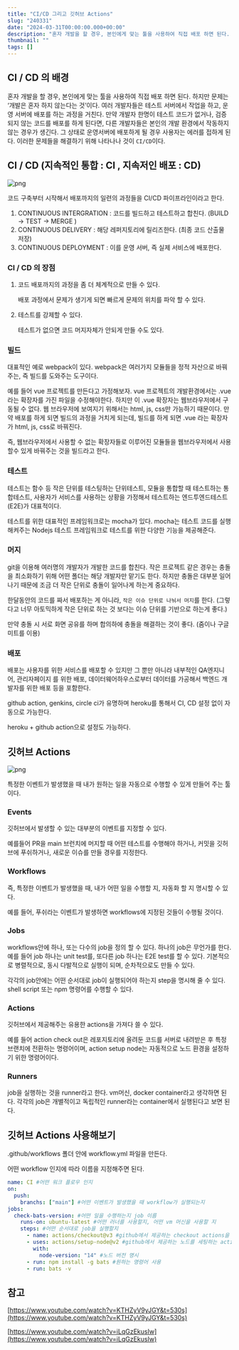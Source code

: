 ```yaml
---
title: "CI/CD 그리고 깃허브 Actions"
slug: "240331"
date: "2024-03-31T00:00:00.000+00:00"
description: "혼자 개발을 할 경우, 본인에게 맞는 툴을 사용하여 직접 배포 하면 된다. 하지만 문제는 ‘개발은 혼자 하지 않는다는 것’이다. 여러 개발자들은 테스트 서버에서 작업을 하고, 운영 서버에 배포를 하는 과정을 거친다. 만약 개발자 한명이 테스트 코드가 없거나, 검증되지 않는 코드를 배포를 하게 된다면, 다른 개발자들은 본인의 개발 환경에서 작동하지 않는 경우가 생긴다. 그 상태로 운영서버에 배포하게 될 경우 사용자는 에러를 접하게 된다. 이러한 문제들을 해결하기 위해 나타나나 것이 CI/CD이다."
thumbnail: ""
tags: []
---
```


## CI / CD 의 배경

혼자 개발을 할 경우, 본인에게 맞는 툴을 사용하여 직접 배포 하면 된다. 하지만 문제는 ‘개발은 혼자 하지 않는다는 것’이다. 여러 개발자들은 테스트 서버에서 작업을 하고, 운영 서버에 배포를 하는 과정을 거친다. 만약 개발자 한명이 테스트 코드가 없거나, 검증되지 않는 코드를 배포를 하게 된다면, 다른 개발자들은 본인의 개발 환경에서 작동하지 않는 경우가 생긴다. 그 상태로 운영서버에 배포하게 될 경우 사용자는 에러를 접하게 된다. 이러한 문제들을 해결하기 위해 나타나나 것이 `CI/CD`이다.

## CI / CD (지속적인 통합 : CI , 지속저인 배포 : CD)

![png](https://hyebin-markdown-blog.s3.ap-northeast-2.amazonaws.com/log/2403/ci-cd-flow.png)

코드 구축부터 시작해서 배포까지의 일련의 과정들을 CI/CD 파이프라인이라고 한다.

1. CONTINUOUS INTERGRATION : 코드를 빌드하고 테스트하고 합친다. (BUILD → TEST → MERGE )
2. CONTINUOUS DELIVERY : 해당 레퍼지토리에 릴리즈한다. (최종 코드 산출물 저장)
3. CONTINUOUS DEPLOYMENT : 이를 운영 서버, 즉 실제 서비스에 배포한다.

### CI / CD 의 장점

1. 코드 배포까지의 과정을 좀 더 체계적으로 만들 수 있다.

   배포 과정에서 문제가 생기게 되면 빠르게 문제의 위치를 파악 할 수 있다.

1. 테스트를 강제할 수 있다.

   테스트가 없으면 코드 머지자체가 안되게 만들 수도 있다.

### 빌드

대표적인 예로 webpack이 있다. webpack은 여러가지 모듈들을 정적 자산으로 바꿔주는, 즉 빌드를 도와주는 도구이다.

예를 들어 vue 프로젝트를 만든다고 가정해보자. vue 프로젝트의 개발환경에서는 .vue라는 확장자를 가진 파일을 수정해야한다. 하지만 이 .vue 확장자는 웹브라우저에서 구동될 수 없다. 웹 브라우저에 보여지기 위해서는 html, js, css만 가능하기 때문이다. 만약 배포를 하게 되면 빌드의 과정을 거치게 되는데, 빌드를 하게 되면 .vue 라는 확장자가 html, js, css로 바꿔진다.

즉, 웹브라우저에서 사용할 수 없는 확장자들로 이루어진 모듈들을 웹브라우저에서 사용할수 있게 바꿔주는 것을 빌드라고 한다.

### 테스트

테스트는 함수 등 작은 단위를 테스팅하는 단위테스트, 모듈을 통합할 때 테스트하는 통합테스트, 사용자가 서비스를 사용하는 상황을 가정해서 테스트하는 엔드투엔드테스트(E2E)가 대표적이다.

테스트를 위한 대표적인 프레임워크로는 mocha가 있다. mocha는 테스트 코드를 실행해켜주는 Nodejs 테스트 프레임워크로 테스트를 위한 다양한 기능을 제공해준다.

### 머지

git을 이용해 여러명의 개발자가 개발한 코드를 합친다. 작은 프로젝트 같은 경우는 충돌을 최소화하기 위해 어떤 폴더는 해당 개발자만 맡기도 한다. 하지만 충돌은 대부분 일어나기 때문에 조금 더 작은 단위로 충돌이 일어나게 하는게 중요하다.

한달동안의 코드를 짜서 배포하는 게 아니라, `작은 이슈 단위로 나눠서 머지`를 한다. (그렇다고 너무 아토믹하게 작은 단위로 하는 것 보다는 이슈 단위를 기반으로 하는게 좋다.)

만약 충돌 시 서로 화면 공유를 하며 합의하에 충돌을 해결하는 것이 좋다. (줌이나 구글 미트를 이용)

### 배포

배포는 사용자를 위한 서비스를 배포할 수 있지만 그 뿐만 아니라 내부적인 QA엔지니어, 관리자페이지 를 위한 배포, 데이터웨어하우스로부터 데이터를 가공해서 백엔드 개발자를 위한 배포 등을 포함한다.

github action, genkins, circle ci가 유명하며 heroku를 통해서 CI, CD 설정 없이 자동으로 가능한다.

heroku + github action으로 설정도 가능하다.

## 깃허브 Actions

![png](https://hyebin-markdown-blog.s3.ap-northeast-2.amazonaws.com/log/2403/github-action.png)

특정한 이벤트가 발생했을 때 내가 원하는 일을 자동으로 수행할 수 있게 만들어 주는 툴이다.

### Events

깃허브에서 발생할 수 있는 대부분의 이벤트를 지정할 수 있다.

예를들어 PR을 main 브런치에 머지할 때 어떤 테스트를 수행해야 하거나, 커밋을 깃허브에 푸쉬하거나, 새로운 이슈를 만들 경우를 지정한다.

### Workflows

즉, 특정한 이벤트가 발생했을 때, 내가 어떤 일을 수행할 지, 자동화 할 지 명시할 수 있다.

예를 들어, 푸쉬라는 이벤트가 발생하면 workflows에 지정된 것들이 수행될 것이다.

### Jobs

workflows안에 하나, 또는 다수의 job을 정의 할 수 있다. 하나의 job은 무언가를 한다. 예를 들어 job 하나는 unit test를, 또다른 job 하나는 E2E test를 할 수 있다. 기본적으로 병렬적으로, 동시 다발적으로 실행이 되며, 순차적으로도 만들 수 있다.

각각의 job안에는 어떤 순서대로 job이 실행되어야 하는지 step을 명시해 줄 수 있다. shell script 또는 npm 명령어를 수행할 수 있다.

### Actions

깃허브에서 제공해주는 유용한 actions을 가져다 쓸 수 있다.

예를 들어 action check out은 레포지토리에 올려둔 코드를 서버로 내려받은 후 특정 브랜치에 전환하는 명령어이며, action setup node는 자동적으로 노드 환경을 설정하기 위한 명령어이다.

### Runners

job을 실행하는 것을 runner라고 한다. vm머신, docker container라고 생각하면 된다. 각각의 job은 개별적이고 독립적인 runner라는 container에서 실행된다고 보면 된다.

## 깃허브 Actions 사용해보기

.github/workflows 폴더 안에 workflow.yml 파일을 만든다.

어떤 workflow 인지에 따라 이름을 지정해주면 된다.

```yaml
name: CI #어떤 워크 플로우 인지
on:
  push:
    branchs: ["main"] #어떤 이벤트가 발생했을 때 workflow가 실행되는지
jobs:
  check-bats-version: #어떤 일을 수행하는지 job 이름
    runs-on: ubuntu-latest #어떤 러너를 사용할지, 어떤 vm 머신을 사용할 지
    steps: #어떤 순서대로 job을 실행할지
      - name: actions/checkout@v3 #github에서 제공하는 checkout actions을 사용할거야
      - uses: actions/setup-node@v2 #github에서 제공하는 노드를 세팅하는 actiosns도 사용할거야
        with:
          node-version: "14" #노드 버전 명시
      - run: npm install -g bats #원하는 명령어 사용
      - run: bats -v
```

## 참고

[https://www.youtube.com/watch?v=KTHZyV9yJGY&t=530s](https://www.youtube.com/watch?v=KTHZyV9yJGY&t=530s)

[https://www.youtube.com/watch?v=iLqGzEkusIw](https://www.youtube.com/watch?v=iLqGzEkusIw)